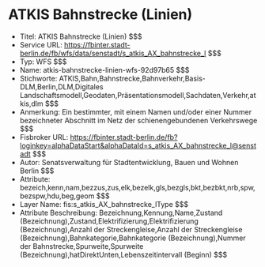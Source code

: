 # ATKIS Bahnstrecke (Linien)
- Titel: ATKIS Bahnstrecke (Linien) $$$
- Service URL: https://fbinter.stadt-berlin.de/fb/wfs/data/senstadt/s_atkis_AX_bahnstrecke_l $$$
- Typ: WFS $$$
- Name: atkis-bahnstrecke-linien-wfs-92d97b65 $$$
- Stichworte: ATKIS,Bahn,Bahnstrecke,Bahnverkehr,Basis-DLM,Berlin,DLM,Digitales Landschaftsmodell,Geodaten,Präsentationsmodell,Sachdaten,Verkehr,atkis,dlm $$$
- Anmerkung: Ein bestimmter, mit einem Namen und/oder einer Nummer bezeichneter Abschnitt im Netz der schienengebundenen Verkehrswege $$$
- Fisbroker URL: https://fbinter.stadt-berlin.de/fb?loginkey=alphaDataStart&alphaDataId=s_atkis_AX_bahnstrecke_l@senstadt $$$
- Autor: Senatsverwaltung für Stadtentwicklung, Bauen und Wohnen Berlin $$$
- Attribute: bezeich,kenn,nam,bezzus,zus,elk,bezelk,gls,bezgls,bkt,bezbkt,nrb,spw,bezspw,hdu,beg,geom $$$
- Layer Name: fis:s_atkis_AX_bahnstrecke_lType $$$
- Attribute Beschreibung: Bezeichnung,Kennung,Name,Zustand (Bezeichnung),Zustand,Elektrifizierung,Elektrifizierung (Bezeichnung),Anzahl der Streckengleise,Anzahl der Streckengleise (Bezeichnung),Bahnkategorie,Bahnkategorie (Bezeichnung),Nummer der Bahnstrecke,Spurweite,Spurweite (Bezeichnung),hatDirektUnten,Lebenszeitintervall (Beginn) $$$
